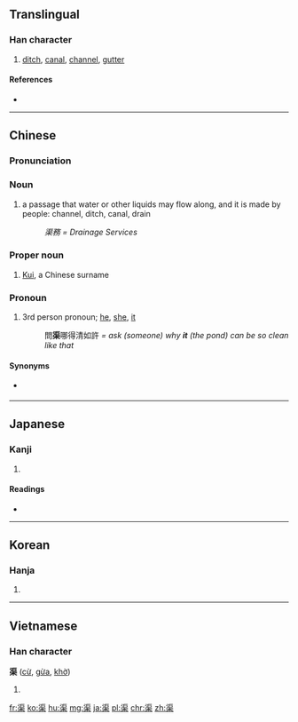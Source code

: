 ==Translingual==

===Han character===
{{Han char|rn=85|rad=水|as=09|sn=12|four=3190<sub>4</sub>|canj=水尸木 (ESD)|ids=⿱[[洰]][[木]]}}

# [[ditch]], [[canal]], [[channel]], [[gutter]]

====References====
* {{Han ref|kx=0633.480|dkj=17764|dj=1040.070|hdz=31645.040|uh=6E20|ud=28192|bh=B4EB|bd=46315}}

----

==Chinese==
{{zh-forms}}

===Pronunciation===
{{zh-pron
|m=qú
|c=keoi4
|mc=y
|oc=y
|ma=Zh-qú.ogg
|cat=n,pn,pron
}}

===Noun===
{{zh-noun|ts}}

# a passage that water or other liquids may flow along, and it is made by people: channel, ditch, canal, drain
#: ''渠務 = Drainage Services''

===Proper noun===
{{zh-proper noun|ts}}

# [[Kui]], a Chinese surname

===Pronoun===
{{zh-pron|ts}}

# 3rd person pronoun; [[he]], [[she]], [[it]]
#: 問'''渠'''哪得清如許 ''= ask (someone) why '''''it''''' (the pond) can be so clean like that''

====Synonyms====
* {{sense|3rd person pronoun}} {{l|yue|佢|sc=Hani}}

----

==Japanese==

===Kanji===
{{ja-kanji|grade=|rs=水09}}

# {{defn|lang=ja|sort=水09}}

====Readings====
* {{ja-readings|on=[[きょ]] (kyo)|kun=[[みぞ]] (mizo), [[かれ]] (kare), [[なんぞ]] (nanzo)}}

----

==Korean==

===Hanja===
{{ko-hanja|hangeul=거|eumhun=|rv=geo|mr=kŏ|y=ke}}

# {{defn|lang=ko|sort=水09}}

----

==Vietnamese==

===Han character===
'''渠''' ([[cừ]], [[gừa]], [[khờ]])

# {{defn|lang=vi}}

[[fr:渠]]
[[ko:渠]]
[[hu:渠]]
[[mg:渠]]
[[ja:渠]]
[[pl:渠]]
[[chr:渠]]
[[zh:渠]]